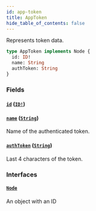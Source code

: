 ```yaml
---
id: app-token
title: AppToken
hide_table_of_contents: false
---
```


Represents token data.

```graphql
type AppToken implements Node {
  id: ID!
  name: String
  authToken: String
}
```

### Fields

#### [`id`](#) ([`ID!`](../../../developer/api-reference/scalars/id))

#### [`name`](#) ([`String`](../../../developer/api-reference/scalars/string))

Name of the authenticated token.

#### [`authToken`](#) ([`String`](../../../developer/api-reference/scalars/string))

Last 4 characters of the token.

### Interfaces

#### [`Node`](../../../developer/api-reference/interfaces/node)

An object with an ID
